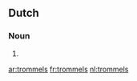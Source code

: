 ==Dutch==

===Noun===
{{nl-noun|g}}

# {{nl-noun-form|pl=1|trommel}}

[[ar:trommels]]
[[fr:trommels]]
[[nl:trommels]]